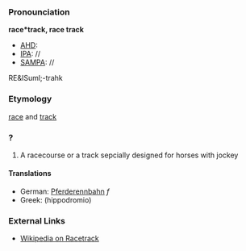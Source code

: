 ===Pronounciation===

'''race*track, race track'''
*[[AHD]]:
*[[IPA]]: //
*[[SAMPA]]: //
RE&ISuml;-trahk
===Etymology===

[[race]] and [[track]]

===?===

#A racecourse or a track sepcially designed for horses with jockey

====Translations====
*German: [[Pferderennbahn]] ''f''
*Greek: (hippodromio)

===External Links===
*[[wikipedia:en:Racetrack|Wikipedia on Racetrack]]